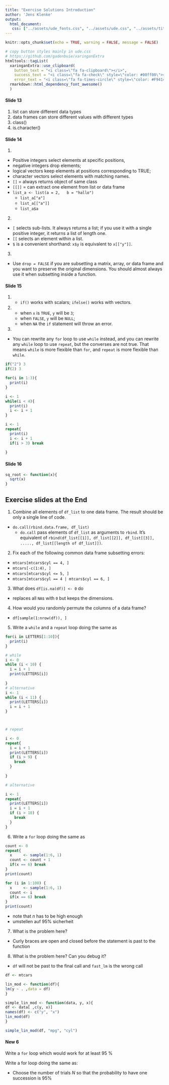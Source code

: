 ```yaml
---
title: "Exercise Solutions Introduction"
author: 'Jens Klenke' 
output: 
  html_document:
   css: ["../assets/ude_fonts.css", "../assets/ude.css", "../assets/title_slides.css", "../assets/custom.css"]
---
```

```r
knitr::opts_chunk$set(echo = TRUE, warning = FALSE, message = FALSE)
```

```r
# copy button styles mainly in ude.css 
# https://github.com/gadenbuie/xaringanExtra
htmltools::tagList(
  xaringanExtra::use_clipboard(
    button_text = "<i class=\"fa fa-clipboard\"></i>",
    success_text = "<i class=\"fa fa-check\" style=\"color: #00ff00\"></i>",
    error_text = "<i class=\"fa fa-times-circle\" style=\"color: #F94144\"></i>"),
  rmarkdown::html_dependency_font_awesome() 
  )
```

#### Slide 13

1. list can store different data types
2. data frames can store different values with different types
3. class()
4. is.character()

#### Slide 14

1. 
  - Positive integers select elements at specific positions, 
  - negative integers drop elements; 
  - logical vectors keep elements at positions corresponding to TRUE; 
  - character vectors select elements with matching names.
  - `[]` = always returns object of same class 
  - `[[]]` = can extract one element from list or data frame
  - `list_a <- list(a = 2,   b = "hallo")`
    - `list_a["a"]`
    - `list_a[["a"]]`
    - `list_a$a`

2. 
  - `[` selects sub-lists. It always returns a list; if you use it with a single positive integer, it returns a list of length one. 
  - `[[` selects an element within a list. 
  - `$` is a convenient shorthand: `x$y` is equivalent to `x[["y"]]`.

3. 
  - Use `drop = FALSE` if you are subsetting a matrix, array, or data frame and you want to preserve the original dimensions. You should almost always use it when subsetting inside a function.


#### Slide 15

1.
  - `if()` works with scalars; `ifelse()` works with vectors.
2.
  - when `x` is `TRUE`, `y` will be `3`; 
  - when `FALSE`, `y` will be `NULL`; 
  - when `NA` the `if` statement will throw an error.
3. 
  - You can rewrite any `for` loop to use `while` instead, and you can rewrite any `while` loop to use `repeat`, but the converses are not true. That means `while` is more flexible than `for`, and `repeat` is more flexible than `while`.
```r
if("2") 3
if(2) 3

for(i in 1:3){
  print(i)
}

i <- 1
while(i < 4){
  print(i)
  i <- i + 1
}

i <- 1
repeat{
  print(i)
  i <- i + 1 
  if(i > 3) break
  
}
```
  
#### Slide 16

```r
sq_root <- function(x){
  sqrt(x)
}
```


## Exercise slides at the End

1. Combine all elements of `df_list` to one data frame. The result should be only a single line of code.
  - `do.call(rbind.data.frame, df_list)`
    - `do.call` pass elements of `df_list` as arguments to `rbind`. It's equivalent of `rbind(df_list[[1]], df_list[[2]], df_list[[3]], ....., df_list[[length of df_list]])`. 
2. Fix each of the following common data frame subsetting errors:
  - `mtcars[mtcars$cyl == 4, ]`
  - `mtcars[-c(1:4), ]`
  - `mtcars[mtcars$cyl <= 5, ]`
  - `mtcars[mtcars$cyl == 4 | mtcars$cyl == 6, ]`
3. What does `df[is.na(df)] <- 0` do
  - replaces all `NA`s with `0` but keeps the dimensions. 
4. How would you randomly permute the columns of a data frame?
  - `df[sample(1:nrow(df)), ]`
5. Write a `while` and a `repeat` loop doing the same as
```r
for(i in LETTERS[1:10]){
  print(i)
}

# while 
i <- 0
while (i < 10) {
  i = i + 1
  print(LETTERS[i])
  
}
# alternative 
i <- 1
while (i < 11) {
  print(LETTERS[i])
  i = i + 1 
}



# repeat

i <- 0
repeat{
  i = i + 1
  print(LETTERS[i])
  if (i > 9) {
    break
  }
  
}

# alternative

i <- 1
repeat{
  print(LETTERS[i])
  i = i + 1 
  if (i > 10) {
    break
  }
}
```
6. Write a `for` loop doing the same as

```r
count <- 0
repeat{
  x     <- sample(1:6, 1)
  count <- count + 1 
  if(x == 6) break
}
print(count)

for (i in 1:100) {
  x     <- sample(1:6, 1)
  count <- i
  if(x == 6) break
}
print(count)
```
  - note that $n$ has to be high enough
  - umstellen auf 95% sicherheit 
7. What is the problem here?
  - Curly braces are open and closed before the statement is past to the function
8. What is the problem here? Can you debug it?
  - `df` will not be past to the final call and `fast_lm` is the wrong call
  ```r
  
df <- mtcars

lin_mod <- function(df){
  lm(y ~ . ,data = df)
}

simple_lin_mod <- function(data, y, x){
  df <- data[ ,c(y, x)]
  names(df) <- c("y", "x")
  lin_mod(df)
}

simple_lin_mod(df, "mpg", "cyl")
```









#### New 6

Write a `for` loop which would work for at least 95 % 

Write a for loop doing the same as:

- Choose the number of trials $N$ so that the probability to have one succession is 95%    
  
<!-- 
https://www.vrcbuzz.com/negative-binomial-distribution-probabilities-using-r/#Negative_Binomial_Distribution_Quantiles_using_qnbinom_in_R

-->


###








